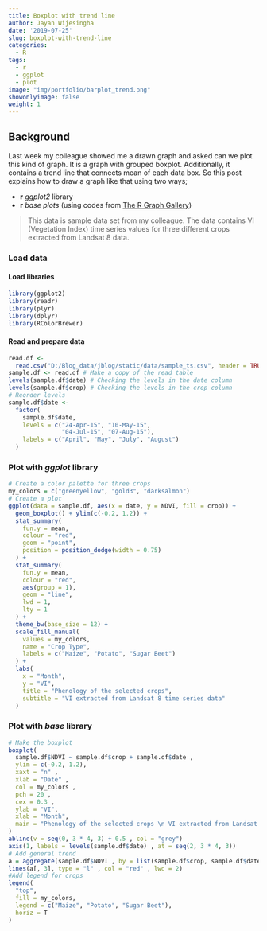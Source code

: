 ```yaml
---
title: Boxplot with trend line
author: Jayan Wijesingha
date: '2019-07-25'
slug: boxplot-with-trend-line
categories:
  - R
tags:
  - r
  - ggplot
  - plot
image: "img/portfolio/barplot_trend.png"
showonlyimage: false
weight: 1
---
```


## Background

Last week my colleague showed me a drawn graph and asked can we plot this kind of graph. It is a graph with grouped boxplot. Additionally, it contains a trend line that connects mean of each data box. So this post explains how to draw a graph like that using two ways;

+ **r** *ggplot2* library 
+ **r** *base plots* (using codes from [The R Graph Gallery](https://www.r-graph-gallery.com/146-boxplot-for-time-series/))


> This data is sample data set from my colleague. The data contains VI (Vegetation Index) time series values for three different crops extracted from Landsat 8 data.

### Load data

#### Load libraries

```r
library(ggplot2)
library(readr)
library(plyr)
library(dplyr)
library(RColorBrewer)
```

#### Read and prepare data
```r
read.df <-
  read.csv("D:/Blog_data/jblog/static/data/sample_ts.csv", header = TRUE)
sample.df <- read.df # Make a copy of the read table
levels(sample.df$date) # Checking the levels in the date column
levels(sample.df$crop) # Checking the levels in the crop column
# Reorder levels
sample.df$date <-
  factor(
    sample.df$date,
    levels = c("24-Apr-15", "10-May-15",
               "04-Jul-15", "07-Aug-15"),
    labels = c("April", "May", "July", "August")
  )
```

### Plot with *ggplot* library

```r
# Create a color palette for three crops
my_colors = c("greenyellow", "gold3", "darksalmon")
# Create a plot
ggplot(data = sample.df, aes(x = date, y = NDVI, fill = crop)) +
  geom_boxplot() + ylim(c(-0.2, 1.2)) +
  stat_summary(
    fun.y = mean,
    colour = "red",
    geom = "point",
    position = position_dodge(width = 0.75)
  ) +
  stat_summary(
    fun.y = mean,
    colour = "red",
    aes(group = 1),
    geom = "line",
    lwd = 1,
    lty = 1
  ) +
  theme_bw(base_size = 12) +
  scale_fill_manual(
    values = my_colors,
    name = "Crop Type",
    labels = c("Maize", "Potato", "Sugar Beet")
  ) +
  labs(
    x = "Month",
    y = "VI",
    title = "Phenology of the selected crops",
    subtitle = "VI extracted from Landsat 8 time series data"
  )
```

### Plot with *base* library

```r
# Make the boxplot
boxplot(
  sample.df$NDVI ~ sample.df$crop + sample.df$date ,
  ylim = c(-0.2, 1.2),
  xaxt = "n" ,
  xlab = "Date" ,
  col = my_colors ,
  pch = 20 ,
  cex = 0.3 ,
  ylab = "VI",
  xlab = "Month",
  main = "Phenology of the selected crops \n VI extracted from Landsat 8 time series data"
)
abline(v = seq(0, 3 * 4, 3) + 0.5 , col = "grey")
axis(1, labels = levels(sample.df$date) , at = seq(2, 3 * 4, 3))
# Add general trend
a = aggregate(sample.df$NDVI , by = list(sample.df$crop, sample.df$date) , mean)
lines(a[, 3], type = "l" , col = "red" , lwd = 2)
#Add legend for crops
legend(
  "top",
  fill = my_colors,
  legend = c("Maize", "Potato", "Sugar Beet"),
  horiz = T
)
```
